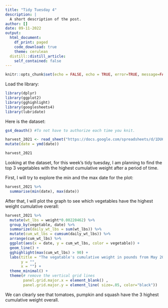 ```yaml
---
title: "Tidy Tuesday 4"
description: |
  A short description of the post.
author: []
date: 09-11-2022
output:
  html_document:
    df_print: paged
    code_download: true
    theme: cerulean
  distill::distill_article:
    self_contained: false
---
```



```r
knitr::opts_chunk$set(echo = FALSE, echo = TRUE, error=TRUE, message=FALSE, warning=FALSE)
```

Load the library: 

```r
library(dplyr)
library(ggplot2)
library(gghighlight)
library(googlesheets4)
library(lubridate)
```

Here is the dataset: 

```r


gs4_deauth() #To not have to authorize each time you knit.

harvest_2021 <- read_sheet("https://docs.google.com/spreadsheets/d/1DU6dpxrbPGW2oJHQ6TG_xibazoGhvmRcqk2iPGOaRUI/edit?usp=sharing") %>%
mutate(date = ymd(date))
```

```r
harvest_2021
```

Looking at the dataset, for this week's tidy tuesday, I am planning to find the top 3 vegetables with the highest cumulative weight after a period of time. 

First, I will try to explore the min and the max date for the plot: 

```r
harvest_2021 %>% 
  summarise(min(date), max(date))
```

After that, I will plot the graph to see which vegetables have the highest weight cumulative overall: 

```r
harvest_2021 %>% 
  mutate(wt_lbs = weight*0.00220462) %>% 
  group_by(vegetable, date) %>%
  summarize(daily_wt_lbs = sum(wt_lbs)) %>% 
  mutate(cum_wt_lbs = cumsum(daily_wt_lbs)) %>% 
  arrange(cum_wt_lbs) %>% 
  ggplot(aes(x = date, y = cum_wt_lbs, color = vegetable)) +
  geom_line() + 
  gghighlight(max(cum_wt_lbs) > 90) + 
  labs(title = "The vegatable's cumulative weight in pounds from May 2021 to October 2021",
       y = "",
       x = "") + 
  theme_minimal() + 
  theme(# remove the vertical grid lines
        panel.grid.major.x = element_blank() ,
        panel.grid.major.y = element_line( size=.05, color="black")) 
```

We can clearly see that tomatoes, pumpkin and squash have the 3 highest cumulative weight overall. 




